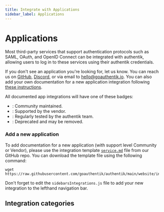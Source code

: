 ```yaml
---
title: Integrate with Applications
sidebar_label: Applications
---
```



# Applications

Most third-party services that support authentication protocols such as SAML, OAuth, and OpenID Connect can be integrated with authentik, allowing users to log in to these services using their authentik credentials.

If you don't see an application you're looking for, let us know. You can reach us on [GitHub](https://github.com/goauthentik/authentik), [Discord](https://goauthentik.io/discord), or via email to [hello@goauthentik.io](mailto:hello@goauthentik.io). You can also add your own documentation for a new application integration following [these instructions](#add-a-new-application).

All documented app integrations will have one of these badges:

- <SupportBadge level="community" />: Community maintained.
- <SupportBadge level="vendor" />: Supported by the vendor.
- <SupportBadge level="authentik" />: Regularly tested by the authentik team.
- <SupportBadge level="deprecated" />: Deprecated and may be removed.

### Add a new application

<a id="add-new"></a>

To add documentation for a new application (with support level Community or Vendor), please use the integration template [`service.md`](https://github.com/goauthentik/authentik/blob/main/website/integrations/template/service.md) file from our GitHub repo. You can download the template file using the following command:

```shell
wget https://raw.githubusercontent.com/goauthentik/authentik/main/website/integrations/template/service.md
```

Don't forget to edit the `sidebarsIntegrations.js` file to add your new integration to the lefthand navigation bar.

## Integration categories

<DocCardList />
